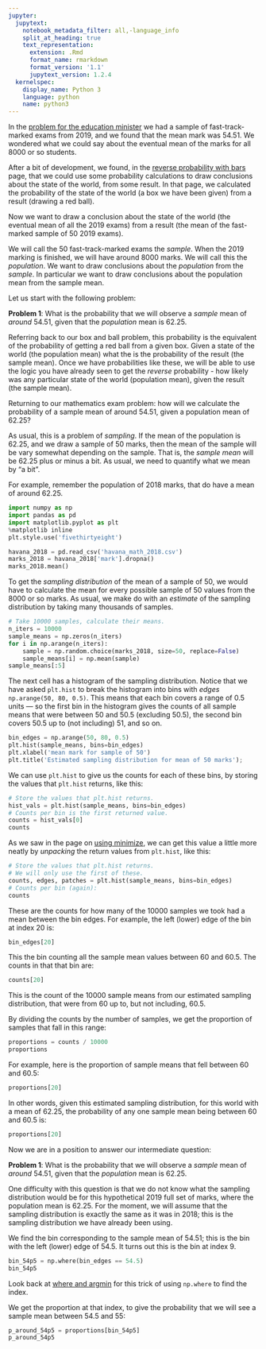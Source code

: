 ```yaml
---
jupyter:
  jupytext:
    notebook_metadata_filter: all,-language_info
    split_at_heading: true
    text_representation:
      extension: .Rmd
      format_name: rmarkdown
      format_version: '1.1'
      jupytext_version: 1.2.4
  kernelspec:
    display_name: Python 3
    language: python
    name: python3
---
```


In the [problem for the education minister](havana_math) we had a sample of
fast-track-marked exams from 2019, and we found that the mean mark was 54.51.
We wondered what we could say about the eventual mean of the marks for all
8000 or so students.

After a bit of development, we found, in the [reverse probability with
bars](bayes_bars) page, that we could use some probability calculations to
draw conclusions about the state of the world, from some result.  In that
page, we calculated the probability of the state of the world (a box we have
been given) from a result (drawing a red ball).

Now we want to draw a conclusion about the state of the world (the eventual
mean of all the 2019 exams) from a result (the mean of the fast-marked sample
of 50 2019 exams).

We will call the 50 fast-track-marked exams the *sample*.  When the 2019
marking is finished, we will have around 8000 marks.  We will call this the
*population*.  We want to draw conclusions about the *population* from the
*sample*.   In particular we want to draw conclusions about the population mean
from the sample mean.

Let us start with the following problem:

**Problem 1**: What is the probability that we will observe a *sample* mean of
*around* 54.51, given that the *population* mean is 62.25.

Referring back to our box and ball problem, this probability is the equivalent
of the probability of getting a red ball from a given box.  Given a state of
the world (the population mean) what the is the probability of the result (the
sample mean).  Once we have probabilities like these, we will be able to use
the logic you have already seen to get the *reverse* probability - how likely
was any particular state of the world (population mean), given the result (the
sample mean).

Returning to our mathematics exam problem: how will we calculate the
probability of a sample mean of around 54.51, given a population mean of 62.25?

As usual, this is a problem of *sampling*.  If the mean of the population is
62.25, and we draw a sample of 50 marks, then the mean of the sample will be
vary somewhat depending on the sample. That is, the *sample mean* will be 62.25
plus or minus a bit.  As usual, we need to quantify what we mean by "a bit".


For example, remember the population of 2018 marks, that do have a mean of
around 62.25.

```python
import numpy as np
import pandas as pd
import matplotlib.pyplot as plt
%matplotlib inline
plt.style.use('fivethirtyeight')
```

```python
havana_2018 = pd.read_csv('havana_math_2018.csv')
marks_2018 = havana_2018['mark'].dropna()
marks_2018.mean()
```

To get the *sampling distribution* of the mean of a sample of 50, we would have
to calculate the mean for every possible sample of 50 values from the 8000 or
so marks.  As usual, we make do with an *estimate* of the sampling distribution
by taking many thousands of samples.

```python
# Take 10000 samples, calculate their means.
n_iters = 10000
sample_means = np.zeros(n_iters)
for i in np.arange(n_iters):
    sample = np.random.choice(marks_2018, size=50, replace=False)
    sample_means[i] = np.mean(sample)
sample_means[:5]
```

The next cell has a histogram of the sampling distribution.  Notice that we
have asked `plt.hist` to break the histogram into bins with *edges*
`np.arange(50, 80, 0.5)`.  This means that each bin covers a range of 0.5 units
--- so the first bin in the histogram gives the counts of all sample means that
were between 50 and 50.5 (excluding 50.5), the second bin covers 50.5 up to
(not including) 51, and so on.

```python
bin_edges = np.arange(50, 80, 0.5)
plt.hist(sample_means, bins=bin_edges)
plt.xlabel('mean mark for sample of 50')
plt.title('Estimated sampling distribution for mean of 50 marks');
```

We can use `plt.hist` to give us the counts for each of these bins, by storing the values that `plt.hist` returns, like this:

```python
# Store the values that plt.hist returns.
hist_vals = plt.hist(sample_means, bins=bin_edges)
# Counts per bin is the first returned value.
counts = hist_vals[0]
counts
```

As we saw in the page on [using minimize](../mean-slopes/using_minimize#unpacking), we can get this value a little more
neatly by *unpacking* the return values from `plt.hist`, like this:

```python
# Store the values that plt.hist returns.
# We will only use the first of these.
counts, edges, patches = plt.hist(sample_means, bins=bin_edges)
# Counts per bin (again):
counts
```

These are the counts for how many of the 10000 samples we took had a mean
between the bin edges.  For example, the left (lower) edge of the bin at index
20 is:

```python
bin_edges[20]
```

This the bin counting all the sample mean values between 60 and 60.5.  The
counts in that that bin are:

```python
counts[20]
```

This is the count of the 10000 sample means from our estimated sampling
distribution, that were from 60 up to, but not including, 60.5.

By dividing the counts by the number of samples, we get the proportion of
samples that fall in this range:

```python
proportions = counts / 10000
proportions
```

For example, here is the proportion of sample means that fell between 60 and 60.5:

```python
proportions[20]
```

In other words, given this estimated sampling distribution, for this world with
a mean of 62.25, the probability of any one sample mean being between 60 and
60.5 is:

```python
proportions[20]
```

Now we are in a position to answer our intermediate question:

**Problem 1**: What is the probability that we will observe a *sample* mean of
*around* 54.51, given that the *population* mean is 62.25.

One difficulty with this question is that we do not know what the sampling
distribution would be for this hypothetical 2019 full set of marks, where the
population mean is 62.25.  For the moment, we will assume that the sampling
distribution is exactly the same as it was in 2018; this is the sampling
distribution we have already been using.

We find the bin corresponding to the sample mean of 54.51; this is the bin with
the left (lower) edge of 54.5.   It turns out this is the bin at index 9.

```python
bin_54p5 = np.where(bin_edges == 54.5)
bin_54p5
```

Look back at [where and argmin](../mean-slopes/where_and_argmin) for this
trick of using `np.where` to find the index.

We get the proportion at that index, to give the probability that we will see a
sample mean between 54.5 and 55:

```python
p_around_54p5 = proportions[bin_54p5]
p_around_54p5
```
